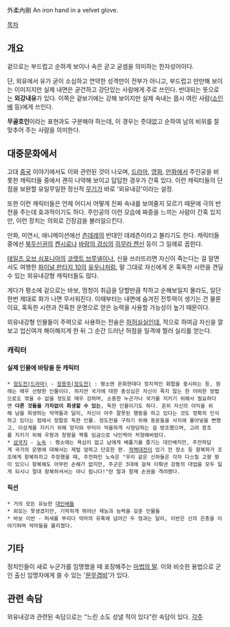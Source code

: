 外柔內剛
An iron hand in a velvet glove.

[[목차]]
== 개요 ==
겉으로는 부드럽고 순하게 보이나 속은 곧고 굳셈을 의미하는 한자성어이다.

단, 외유에서 유가 굳이 소심하고 연약한 성격만이 전부가 아니고, 부드럽고 만만해 보이는 이미지지만 실제 내면은 굳건하고 강단있는 사람에게 주로 쓰인다. 반대되는 뜻으로는 '''외강내유'''가 있다. 이쪽은 겉보기에는 강해 보이지만 실제 속내는 몹시 여린 사람([[소인배]] 등)에게 쓰인다.

'''무골호인'''이라는 표현과도 구분해야 하는데, 이 경우는 줏대없고 순하여 남의 비위를 잘 맞추어 주는 사람을 의미한다.
== 대중문화에서 ==
고대 [[중국]] 이야기에서도 이와 관련된 것이 나오며, [[드라마]], [[영화]], [[만화]]에서 주인공을 비롯한 캐릭터들  중에서 괜히 나약해 보이고 답답한 경우가 간혹 있다. 이런 캐릭터들의 단점을 보완할 유일무일한 정신적 [[무기]]가 바로 '외유내강'이라는 설정.

또한 이런 캐릭터들은 언제 어디서 어떻게 진짜 속내를 보여줄지 모르기 때문에 극의 반전을 주는데 효과적이기도 하다. 주인공의 이런 모습에 짜증을 느끼는 사람이 간혹 있지만, 이런 장치는 의외로 긴장감을 불러일으킨다. 

만화, 미연시, 애니메이션에선 [[츤데레]]의 반대인 데레츤이라고 불리기도 한다. 캐릭터들 중에선 [[북두신권]]의 [[켄시로]]나 [[바람의 검심]]의 [[히무라 켄신]] 등이 그 일례로 꼽힌다.

[[테일즈 오브 심포니아]]의 [[코렛트 브루넬]]이나, 신을 쓰러뜨리면 자신이 죽는다는 걸 알면서도 여행한 [[파이널 판타지 10]]의 [[유우나]]처럼, 말 그대로 자신에게 온 혹독한 시련을 견딜 수 있는 외유내강형 캐릭터들도 많다. 

게다가 평소에 겉으로는 바보, 멍청이 취급을 당할만큼 착하고 순해보일지 몰라도, 일단 한번 제대로 화가 나면 무서워진다. 이때부터는 내면에 숨겨진 전투력이 생기는 건 물론이요, 혹독한 시련과 잔혹한 운명으로 얻은 능력을 사용할 가능성이 높기 때문이다.

외유내강형 인물들이 주력으로 사용하는 전술은 [[허허실실]]인데, 적으로 하여금 자신을 깔보고 업신여겨 해이해지게 한 뒤 그 순간 드러난 허점을 일격에 찔러 실리를 얻는다.
=== 캐릭터 ===
==== 실제 인물에 바탕을 둔 캐릭터 ====
 * [[정도전(드라마)]] - [[정몽주(정도전)]] : 평소엔 온화한데다 정치적인 화합을 중시하는 등, 원래는 매우 선량한 인물이다. 하지만 국가에 대한 충성심은 자신이 죽지 않는 한 어떠한 방법으로도 꺾을 수 없을 정도로 매우 강하며, 소중한 누군가나 국가를 지키기 위해서 필요하다면 '''다른 것들을 가차없이 희생할 수 있는''', 독한 인물이기도 하다. 흔히 자신의 이익을 위해 남을 희생하는 악역들과 달리, 자신이 아주 잘못된 행동을 하고 있다는 것도 정확히 인식하고 있다는 점에서 정말로 독한 인물. 정도전을 구하기 위해 동문들을 사지에 몰아넣을 뻔했고, 이성계를 지키기 위해 양지와 무덕이 억울하게 사형당하는 걸 방조했으며, 고려 왕조를 지키기 위해 우왕과 창왕을 짝퉁 임금으로 낙인찍어 처형해버렸다. 
 * [[삼국지]] - [[노숙]] : 평소에는 욕심이 없고 남에게 베풀기를 즐기는 대인배지만, 주전파답게 국가의 운명에 대해서는 제법 엄하고 단호한 편. [[적벽대전]]이 있기 전 장소 등 항복파가 조조에게 항복하자고 주장했을 때, 주전파인 노숙은 "우리 같은 신하들은 각자 다스릴 고향 땅이 있으니 항복해도 아무런 손해가 없지만, 주군은 3대에 걸쳐 이뤄낸 강동의 대업을 모두 잃게 되시니 절대 항복하셔서는 아니 됩니다!"란 말과 함께 손권을 격려했다.
==== 픽션 ====
 * 거의 모든 유능한 [[대인배]]들
 * 외모는 못생겼지만, 기막히게 뛰어난 재능과 능력을 갖춘 인물들
 * 바보 이반 - 허세를 부리다 악마의 유혹에 넘어간 두 형과는 달리, 이반은 신의 은총을 이야기하며 악마들을 물리쳤다.
== 기타 ==
정치인들이 새로 누군가를 임명했을 때 포장해주는 [[마법의 말]]. 이와 비슷한 용법으로 군인 출신 임명자에게 쓸 수 있는 '[[문무겸비]]'가 있다.
== 관련 속담 ==
외유내강과 관련된 속담으로는 "느린 소도 성낼 적이 있다"란 속담이 있다.
[[각주]]
